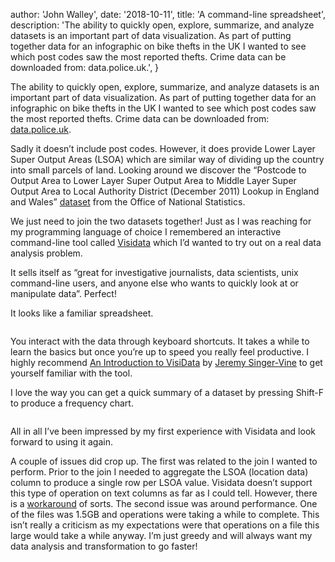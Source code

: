 
  author: 'John Walley',
  date: '2018-10-11',
  title: 'A command-line spreadsheet',
  description:
    'The ability to quickly open, explore, summarize, and analyze datasets is an important part of data visualization. As part of putting together data for an infographic on bike thefts in the UK I wanted to see which post codes saw the most reported thefts. Crime data can be downloaded from: data.police.uk.',
}


The ability to quickly open, explore, summarize, and analyze datasets is an important part of data visualization. As part of putting together data for an infographic on bike thefts in the UK I wanted to see which post codes saw the most reported thefts. Crime data can be downloaded from: [data.police.uk](https://data.police.uk/data/).

Sadly it doesn’t include post codes. However, it does provide Lower Layer Super Output Areas (LSOA) which are similar way of dividing up the country into small parcels of land. Looking around we discover the “Postcode to Output Area to Lower Layer Super Output Area to Middle Layer Super Output Area to Local Authority District (December 2011) Lookup in England and Wales” [dataset](https://ons.maps.arcgis.com/home/item.html?id=ef72efd6adf64b11a2228f7b3e95deea) from the Office of National Statistics.

We just need to join the two datasets together! Just as I was reaching for my programming language of choice I remembered an interactive command-line tool called [Visidata](http://visidata.org/) which I’d wanted to try out on a real data analysis problem.

It sells itself as “great for investigative journalists, data scientists, unix command-line users, and anyone else who wants to quickly look at or manipulate data”. Perfect!

It looks like a familiar spreadsheet.

<Image src={visidata1} alt="" />

You interact with the data through keyboard shortcuts. It takes a while to learn the basics but once you’re up to speed you really feel productive. I highly recommend [An Introduction to VisiData](https://jsvine.github.io/intro-to-visidata/) by [Jeremy Singer-Vine](https://www.jsvine.com/) to get yourself familiar with the tool.

I love the way you can get a quick summary of a dataset by pressing Shift-F to produce a frequency chart.

<Image src={visidata2} alt="" />

All in all I’ve been impressed by my first experience with Visidata and look forward to using it again.

A couple of issues did crop up. The first was related to the join I wanted to perform. Prior to the join I needed to aggregate the LSOA (location data) column to produce a single row per LSOA value. Visidata doesn’t support this type of operation on text columns as far as I could tell. However, there is a [workaround](https://github.com/saulpw/visidata/issues/158) of sorts. The second issue was around performance. One of the files was 1.5GB and operations were taking a while to complete. This isn’t really a criticism as my expectations were that operations on a file this large would take a while anyway. I’m just greedy and will always want my data analysis and transformation to go faster!
